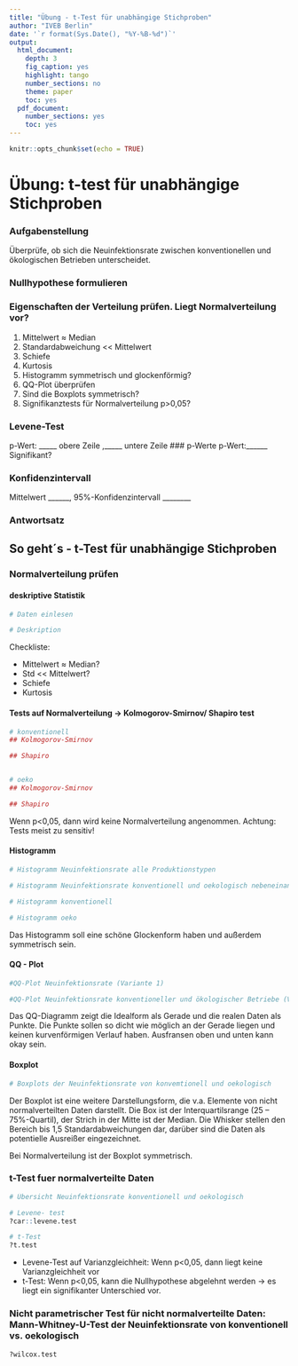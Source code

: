 ---
title: "Übung - t-Test für unabhängige Stichproben"
author: "IVEB Berlin"
date: '`r format(Sys.Date(), "%Y-%B-%d")`'
output:
  html_document:
    depth: 3
    fig_caption: yes
    highlight: tango
    number_sections: no
    theme: paper
    toc: yes
  pdf_document:
    number_sections: yes
    toc: yes
---


```{r setup, include = FALSE}
knitr::opts_chunk$set(echo = TRUE)
```
# Übung: t-test für unabhängige Stichproben

### Aufgabenstellung
Überprüfe, ob sich die Neuinfektionsrate zwischen konventionellen und ökologischen Betrieben unterscheidet. 

### Nullhypothese formulieren


### Eigenschaften der Verteilung prüfen. Liegt Normalverteilung vor?
1. Mittelwert ≈ Median 
2. Standardabweichung << Mittelwert 
3. Schiefe
4. Kurtosis
5. Histogramm symmetrisch und glockenförmig?
6. QQ-Plot überprüfen
7. Sind die Boxplots symmetrisch?
8. Signifikanztests für Normalverteilung p>0,05?

### Levene-Test
p-Wert: _____ obere Zeile ,_____ untere Zeile
### p-Werte
p-Wert:______ Signifikant?

### Konfidenzintervall
Mittelwert ______, 95%-Konfidenzintervall ________

### Antwortsatz



## So geht´s - t-Test für unabhängige Stichproben
### Normalverteilung prüfen
#### deskriptive Statistik
```{r message=FALSE, warning=FALSE}
# Daten einlesen

# Deskription 

```


Checkliste:

* Mittelwert ≈ Median?
* Std << Mittelwert?
* Schiefe
* Kurtosis


#### Tests auf Normalverteilung -> Kolmogorov-Smirnov/ Shapiro test
```{r message=FALSE, warning=FALSE}
# konventionell
## Kolmogorov-Smirnov

## Shapiro


# oeko
## Kolmogorov-Smirnov

## Shapiro

```


Wenn p<0,05, dann wird keine Normalverteilung angenommen. 
Achtung: Tests meist zu sensitiv!


#### Histogramm    
```{r message=FALSE, warning=FALSE}
# Histogramm Neuinfektionsrate alle Produktionstypen

# Histogramm Neuinfektionsrate konventionell und oekologisch nebeneinander aufgetragen

# Histogramm konventionell

# Histogramm oeko

```

Das Histogramm soll eine schöne Glockenform haben und außerdem symmetrisch sein. 

#### QQ - Plot
```{r message=FALSE, warning=FALSE}
#QQ-Plot Neuinfektionsrate (Variante 1)

#QQ-Plot Neuinfektionsrate konventioneller und ökologischer Betriebe (Variante 2 mitPaket ggplot2)

```

Das QQ-Diagramm zeigt die Idealform als Gerade und die realen Daten als Punkte. Die Punkte sollen so dicht wie möglich an der Gerade liegen und keinen kurvenförmigen Verlauf haben. Ausfransen oben und unten kann okay sein. 

#### Boxplot
```{r message=FALSE, warning=FALSE}
# Boxplots der Neuinfektionsrate von konvemtionell und oekologisch

```

Der Boxplot ist eine weitere Darstellungsform, die v.a. Elemente von nicht normalverteilten Daten darstellt. Die Box ist der Interquartilsrange (25 – 75%-Quartil), der Strich in der Mitte ist der Median. Die Whisker stellen den Bereich bis 1,5 Standardabweichungen dar, darüber sind die Daten als potentielle Ausreißer eingezeichnet. 

Bei Normalverteilung ist der Boxplot symmetrisch. 


### t-Test fuer normalverteilte Daten
```{r message=FALSE, warning=FALSE}
# Übersicht Neuinfektionsrate konventionell und oekologisch 

# Levene- test
?car::levene.test
```

```{r message=FALSE, warning=FALSE}
# t-Test
?t.test

```

* Levene-Test auf Varianzgleichheit: Wenn p<0,05, dann liegt keine Varianzgleichheit vor 
* t-Test: Wenn p<0,05, kann die Nullhypothese abgelehnt werden -> es liegt ein signifikanter Unterschied vor. 


### Nicht parametrischer Test für nicht normalverteilte Daten: Mann-Whitney-U-Test der Neuinfektionsrate von konventionell vs. oekologisch
```{r message=FALSE, warning=FALSE}
?wilcox.test
```
